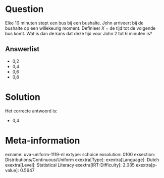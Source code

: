 Question
========

Elke 10 minuten stopt een bus bij een bushalte. John arriveert bij de
bushalte op een willekeurig moment. Definieer *X* = de tijd tot de
volgende bus komt. Wat is dan de kans dat deze tijd voor John 2 tot 6
minuten is?

Answerlist
----------

* 0,2
* 0,4
* 0,6
* 0,8

Solution
========

Het correcte antwoord is: 

* 0,4

Meta-information
================
exname: uva-uniform-1119-nl
extype: schoice
exsolution: 0100
exsection: Distributions/Continuous/Uniform
exextra[Type]: 
exextra[Language]: Dutch
exextra[Level]: Statistical Literacy
exextra[IRT-Difficulty]: 2.035
exextra[p-value]: 0.5647
